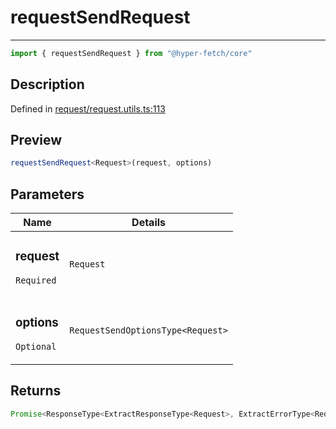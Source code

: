 

# requestSendRequest

<div class="api-docs__separator" data-reactroot="">

---

</div><div class="api-docs__import" data-reactroot="">

```ts
import { requestSendRequest } from "@hyper-fetch/core"
```

</div><div class="api-docs__section">

## Description

</div><div class="api-docs__description"><span class="api-docs__do-not-parse">



</span></div><p class="api-docs__definition">

Defined in [request/request.utils.ts:113](https://github.com/BetterTyped/hyper-fetch/blob/3f01c37e/packages/core/src/request/request.utils.ts#L113)

</p><div class="api-docs__section">

## Preview

</div><div class="api-docs__preview fn">

```ts
requestSendRequest<Request>(request, options)
```

</div><div class="api-docs__section">

## Parameters

</div><div class="api-docs__parameters"><table><thead><tr><th>Name</th><th>Details</th></tr></thead><tbody><tr param-data="request"><td class="api-docs__param-name required">

### request 

`Required`

</td><td class="api-docs__param-type">

`Request`

</td></tr><tr param-data="options"><td class="api-docs__param-name optional">

### options 

`Optional`

</td><td class="api-docs__param-type">

`RequestSendOptionsType<Request>`

</td></tr></tbody></table></div><div class="api-docs__section">

## Returns

</div><div class="api-docs__returns">

```ts
Promise<ResponseType<ExtractResponseType<Request>, ExtractErrorType<Request>>>
```

</div>